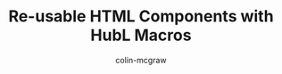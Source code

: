 ---
title: Re-usable HTML Components with HubL Macros
excerpt: Use HubL macros to avoid duplications in your HTML and allow for compasability at the component level
draft: true
published: 2023-11-18
author: colin-mcgraw
difficulty: beginner
homepage: false
---